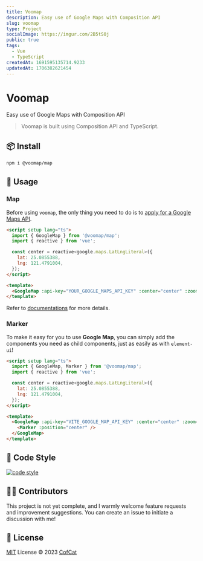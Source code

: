 ```yaml
---
title: Voomap
description: Easy use of Google Maps with Composition API
slug: voomap
type: Project
socialImage: https://imgur.com/2B5tS0j
public: true
tags:
  - Vue
  - TypeScript
createdAt: 1691595135714.9233
updatedAt: 1706382621454
---
```


# Voomap

Easy use of Google Maps with Composition API

> Voomap is built using Composition API and TypeScript.

## 📦 Install

```bash
npm i @voomap/map
```

## 🦄 Usage

### Map

Before using `voomap`, the only thing you need to do is to [apply for a Google Maps API](https://developers.google.com/maps/documentation/javascript/get-api-key).

```html
<script setup lang="ts">
  import { GoogleMap } from '@voomap/map';
  import { reactive } from 'vue';

  const center = reactive<google.maps.LatLngLiteral>({
    lat: 25.0855388,
    lng: 121.4791004,
  });
</script>

<template>
  <GoogleMap :api-key="YOUR_GOOGLE_MAPS_API_KEY" :center="center" :zoom="11" />
</template>
```

Refer to [documentations](https://voomap.vercel.app/) for more details.

### Marker

To make it easy for you to use **Google Map**, you can simply add the components you need as child components, just as easily as with `element-ui`!

```html
<script setup lang="ts">
  import { GoogleMap, Marker } from '@voomap/map';
  import { reactive } from 'vue';

  const center = reactive<google.maps.LatLngLiteral>({
    lat: 25.0855388,
    lng: 121.4791004,
  });
</script>

<template>
  <GoogleMap :api-key="VITE_GOOGLE_MAP_API_KEY" :center="center" :zoom="11">
    <Marker :position="center" />
  </GoogleMap>
</template>
```

## 📃 Code Style

[![code style](https://antfu.me/badge-code-style.svg)](https://github.com/antfu/eslint-config)

## 👨‍🚀 Contributors

This project is not yet complete, and I warmly welcome feature requests and improvement suggestions. You can create an issue to initiate a discussion with me!

## 📄 License

[MIT](./LICENSE) License &copy; 2023 [CofCat](https://github.com/CofCat456)
